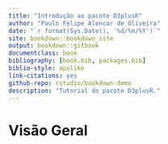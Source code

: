 ```yaml
--- 
title: "Introdução ao pacote D3plusR"
author: "Paulo Felipe Alencar de Oliveira"
date: "`r format(Sys.Date(), '%d/%m/%Y')`"
site: bookdown::bookdown_site
output: bookdown::gitbook
documentclass: book
bibliography: [book.bib, packages.bib]
biblio-style: apalike
link-citations: yes
github-repo: rstudio/bookdown-demo
description: "Tutorial do pacote D3plusR."
---
```


# Visão Geral

